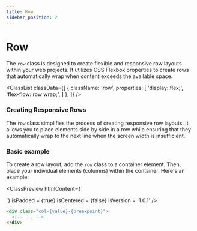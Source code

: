 ```yaml
---
title: Row
sidebar_position: 2
---
```



# Row

The `row` class is designed to create flexible and responsive row layouts within your web projects. It utilizes CSS Flexbox properties to create rows that automatically wrap when content exceeds the available space.

<ClassList
  classData={[
    {
      className: 'row',
      properties: [
        'display: flex;',
        'flex-flow: row wrap;',
      ]
    },
  ]}
/>

### Creating Responsive Rows

The `row` class simplifies the process of creating responsive row layouts. It allows you to place elements side by side in a row while ensuring that they automatically wrap to the next line when the screen width is insufficient.

### Basic example

To create a row layout, add the `row` class to a container element. Then, place your individual elements (columns) within the container. Here's an example:

<ClassPreview
  htmlContent={`
    
  `}
  isPadded = {true}
  isCentered = {false}
  isVersion = '1.0.1'
/>

```html
<div class="col-{value}-{breakpoint}">
  <!-- ... -->
</div>
```
